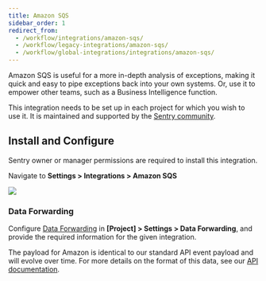 ```yaml
---
title: Amazon SQS
sidebar_order: 1
redirect_from:
  - /workflow/integrations/amazon-sqs/
  - /workflow/legacy-integrations/amazon-sqs/
  - /workflow/global-integrations/integrations/amazon-sqs/
---
```


Amazon SQS is useful for a more in-depth analysis of exceptions, making it quick and easy to pipe exceptions back into your own systems. Or, use it to empower other teams, such as a Business Intelligence function.

This integration needs to be set up in each project for which you wish to use it. It is maintained and supported by the [Sentry community](https://forum.sentry.io/).

## Install and Configure

<Alert title="Note" level="info">
  Sentry owner or manager permissions are required to install this integration.
</Alert>

Navigate to **Settings > Integrations > Amazon SQS**

![](amazon-sqs.png)

### Data Forwarding

Configure [Data Forwarding](/data-management/data-forwarding/) in **[Project] > Settings > Data Forwarding**, and provide the required information for the given integration.

The payload for Amazon is identical to our standard API event payload and will evolve over time. For more details on the format of this data, see our [API documentation](/api/events/get-project-event-details/).
